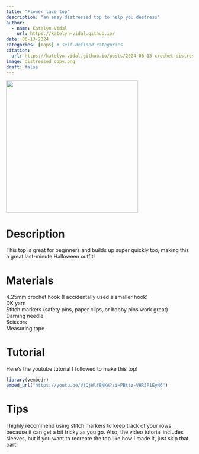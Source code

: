 ```yaml
---
title: "Flower lace top"
description: "an easy distressed top to help you destress"
author:
  - name: Katelyn Vidal
    url: https://katelyn-vidal.github.io/
date: 06-13-2024
categories: [Tops] # self-defined categories
citation: 
  url: https://katelyn-vidal.github.io/posts/2024-06-13-crochet-distressed-blog-post/ 
image: distressed_copy.png
draft: false 
---
```


![](distressed.png){fig-align="center" width="356"}

# Description

This top is great for beginners and builds up super quickly too, making this a great last-minute Halloween outfit!

# Materials

4.25mm crochet hook (I accidentally used a smaller hook)\
DK yarn\
Stitch markers (safety pins, paper clips, or bobby pins work great)\
Darning needle\
Scissors\
Measuring tape\

# Tutorial

Here's the youtube tutorial I followed to make this top!

```r
library(vembedr)
embed_url("https://youtu.be/VtQjWlf8NKA?si=PBttz-VHR5P1EyN6")
```

# Tips

I highly recommend using stitch markers to keep track of your rows because it can get a bit tricky as you go. Also, the video tutorial includes sleeves, but if you want to recreate the top like how I made it, just skip that part!
